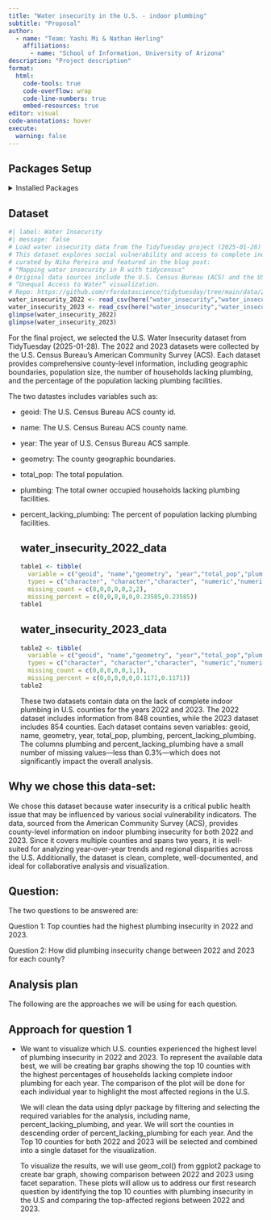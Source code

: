 ```yaml
---
title: "Water insecurity in the U.S. - indoor plumbing"
subtitle: "Proposal"
author: 
  - name: "Team: Yashi Mi & Nathan Herling"
    affiliations:
      - name: "School of Information, University of Arizona"
description: "Project description"
format:
  html:
    code-tools: true
    code-overflow: wrap
    code-line-numbers: true
    embed-resources: true
editor: visual
code-annotations: hover
execute:
  warning: false
---
```


## Packages Setup
<details>
  <summary>Installed Packages</summary>
```r
#| label: load-pkgs
#| message: false

# - loading package manager
if (!require(pacman))
  install.packages(pacman)

# - loading required packages
pacman::p_load(tidyverse,
               here,
               tibble)
```
</details>
## Dataset

```r
#| label: Water Insecurity
#| message: false
# Load water insecurity data from the TidyTuesday project (2025-01-28)
# This dataset explores social vulnerability and access to complete indoor plumbing across U.S. counties,
# curated by Niha Pereira and featured in the blog post:
# "Mapping water insecurity in R with tidycensus"
# Original data sources include the U.S. Census Bureau (ACS) and the USGS Vizlab’s
# “Unequal Access to Water” visualization.
# Repo: https://github.com/rfordatascience/tidytuesday/tree/main/data/2025/2025-01-28
water_insecurity_2022 <- read_csv(here("water_insecurity","water_insecurity_2022.csv"))
water_insecurity_2023 <- read_csv(here("water_insecurity","water_insecurity_2023.csv"))
glimpse(water_insecurity_2022)
glimpse(water_insecurity_2023)

```

For the final project, we selected the U.S. Water Insecurity dataset from TidyTuesday (2025-01-28). The 2022 and 2023 datasets were collected by the U.S. Census Bureau's American Community Survey (ACS). Each dataset provides comprehensive county-level information, including geographic boundaries, population size, the number of households lacking plumbing, and the percentage of the population lacking plumbing facilities.

The two datastes includes variables such as:

-   geoid: The U.S. Census Bureau ACS county id.

-   name: The U.S. Census Bureau ACS county name.

-   year: The year of U.S. Census Bureau ACS sample.

-   geometry: The county geographic boundaries.

-   total_pop: The total population.

-   plumbing: The total owner occupied households lacking plumbing facilities.

-   percent_lacking_plumbing: The percent of population lacking plumbing facilities.

    ## water_insecurity_2022_data

    ```r
    table1 <- tibble(
      variable = c("geoid", "name","geometry", "year","total_pop","plumbing","percent_lacking_plumbing"),
      types = c("character", "character","character", "numeric","numeric","numeric","numeric"),
      missing_count = c(0,0,0,0,0,2,2),
      missing_percent = c(0,0,0,0,0,0.23585,0.23585))
    table1
    ```

    ## water_insecurity_2023_data

    ```r
    table2 <- tibble(
      variable = c("geoid", "name","geometry", "year","total_pop","plumbing","percent_lacking_plumbing"),
      types = c("character", "character","character", "numeric","numeric","numeric","numeric"),
      missing_count = c(0,0,0,0,0,1,1),
      missing_percent = c(0,0,0,0,0,0.1171,0.1171))
    table2
    ```

    These two datasets contain data on the lack of complete indoor plumbing in U.S. counties for the years 2022 and 2023. The 2022 dataset includes information from 848 counties, while the 2023 dataset includes 854 counties. Each dataset contains seven variables: geoid, name, geometry, year, total_pop, plumbing, percent_lacking_plumbing. The columns plumbing and percent_lacking_plumbing have a small number of missing values—less than 0.3%—which does not significantly impact the overall analysis.

## Why we chose this data-set:

We chose this dataset because water insecurity is a critical public health issue that may be influenced by various social vulnerability indicators. The data, sourced from the American Community Survey (ACS), provides county-level information on indoor plumbing insecurity for both 2022 and 2023. Since it covers multiple counties and spans two years, it is well-suited for analyzing year-over-year trends and regional disparities across the U.S. Additionally, the dataset is clean, complete, well-documented, and ideal for collaborative analysis and visualization.

## Question:

The two questions to be answered are:

Question 1: Top counties had the highest plumbing insecurity in 2022 and 2023.

Question 2: How did plumbing insecurity change between 2022 and 2023 for each county?

## Analysis plan

The following are the approaches we will be using for each question.

## **Approach for question 1**

-   We want to visualize which U.S. counties experienced the highest level of plumbing insecurity in 2022 and 2023. To represent the available data best, we will be creating bar graphs showing the top 10 counties with the highest percentages of households lacking complete indoor plumbing for each year. The comparison of the plot will be done for each individual year to highlight the most affected regions in the U.S.

    We will clean the data using dplyr package by filtering and selecting the required variables for the analysis, including name, percent_lacking_plumbing, and year. We will sort the counties in descending order of percent_lacking_plumbing for each year. And the Top 10 counties for both 2022 and 2023 will be selected and combined into a single dataset for the visualization.

    To visualize the results, we will use geom_col() from ggplot2 package to create bar graph, showing comparison between 2022 and 2023 using facet separation. These plots will allow us to address our first research question by identifying the top 10 counties with plumbing insecurity in the U.S and comparing the top-affected regions between 2022 and 2023.
